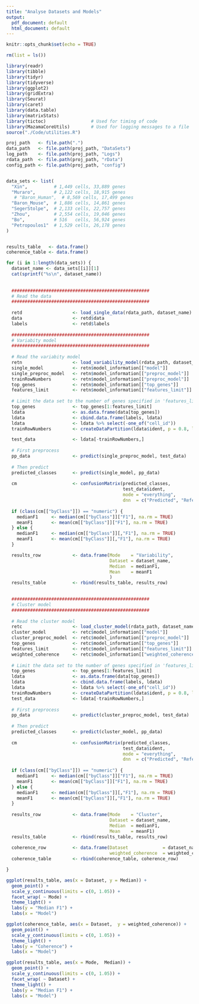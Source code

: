 ```yaml
---
title: "Analyse Datasets and Models"
output:
  pdf_document: default
  html_document: default
---
```


```r
knitr::opts_chunk$set(echo = TRUE)
```


```r

rm(list = ls())

library(readr)
library(tibble)
library(tidyr)
library(tidyverse)
library(ggplot2)
library(gridExtra)
library(Seurat)
library(caret)
library(data.table)
library(matrixStats)
library(tictoc)                 # Used for timing of code
library(MazamaCoreUtils)        # Used for logging messages to a file
source("./Code/utilities.R")

```


```r

proj_path   <- file.path(".")
data_path   <- file.path(proj_path, "DataSets")
log_path    <- file.path(proj_path, "Logs")
rdata_path  <- file.path(proj_path, "rData")
config_path <- file.path(proj_path, "config")


data_sets <- list(  
  "Xin",          # 1,449 cells, 33,889 genes
  "Muraro",       # 2,122 cells, 18,915 genes  
   # "Baron_Human",  # 8,569 cells, 17,499 genes
  "Baron_Mouse",  # 1,886 cells, 14,861 genes
  "SegerStolpe",  # 2,133 cells, 22,757 genes 
  "Zhou",         # 2,554 cells, 19,046 genes
  "Bo",           # 516   cells, 56,924 genes
  "Petropoulos1"  # 1,529 cells, 26,178 genes
)


results_table   <- data.frame()
coherence_table <- data.frame()

```



```r


  
for (i in 1:length(data_sets)) {
  dataset_name <- data_sets[[i]][1]
  cat(sprintf("%s\n", dataset_name))
  
  
  ####################################################
  # Read the data
  ####################################################
  
  retd                   <- load_single_data(rdata_path, dataset_name)
  data                   <- retd$data
  labels                 <- retd$labels
  
  ####################################################
  # Variabity model
  ####################################################
  
  # Read the variabity model
  retn                   <- load_variability_model(rdata_path, dataset_name, "gbm", "pca")
  single_model           <- retn$model_information[["model"]]
  single_preproc_model   <- retn$model_information[["preproc_model"]]
  trainRowNumbers        <- retn$model_information[["preproc_model"]]
  top_genes              <- retn$model_information[["top_genes"]]
  features_limit         <- retn$model_information[["features_limit"]]
  
  # Limit the data set to the number of genes specified in 'features_limit' (1000 has been found to be a good choice)
  top_genes              <- top_genes[1:features_limit]
  ldata                  <- as.data.frame(data[top_genes])
  ldata                  <- cbind.data.frame(labels, ldata)
  ldata                  <- ldata %>% select(-one_of("cell_id"))
  trainRowNumbers        <- createDataPartition(ldata$ident, p = 0.8, list = FALSE)

  test_data              <- ldata[-trainRowNumbers,]
  
  # First preprocess
  pp_data                <- predict(single_preproc_model, test_data)
  
  # Then predict
  predicted_classes      <- predict(single_model, pp_data)
  
  cm                     <- confusionMatrix(predicted_classes,
                                            test_data$ident,
                                            mode = "everything",
                                            dnn  = c("Predicted", "Reference"))
  
  if (class(cm[["byClass"]]) == "numeric") {
    medianF1     <- median(cm[["byClass"]]["F1"], na.rm = TRUE)
    meanF1       <- mean(cm[["byClass"]]["F1"], na.rm = TRUE) 
  } else {
    medianF1     <- median(cm[["byClass"]][,"F1"], na.rm = TRUE)
    meanF1       <- mean(cm[["byClass"]][,"F1"], na.rm = TRUE) 
  }

  results_row            <- data.frame(Mode    = "Variability",
                                       Dataset = dataset_name,
                                       Median  = medianF1,
                                       Mean    = meanF1
                                       )
  results_table          <- rbind(results_table, results_row)

  
  ####################################################
  # Cluster model
  ####################################################
  
  # Read the cluster model
  retc                   <- load_cluster_model(rdata_path, dataset_name, "gbm", "pca")
  cluster_model          <- retc$model_information[["model"]]
  cluster_preproc_model  <- retc$model_information[["preproc_model"]]
  top_genes              <- retc$model_information[["top_genes"]]
  features_limit         <- retc$model_information[["features_limit"]]
  weighted_coherence     <- retc$model_information[["weighted_coherence"]]
  
  # Limit the data set to the number of genes specified in 'features_limit' (1000 has been found to be a good choice)
  top_genes              <- top_genes[1:features_limit]
  ldata                  <- as.data.frame(data[top_genes])
  ldata                  <- cbind.data.frame(labels, ldata)
  ldata                  <- ldata %>% select(-one_of("cell_id"))
  trainRowNumbers        <- createDataPartition(ldata$ident, p = 0.8, list = FALSE)
  test_data              <- ldata[-trainRowNumbers,]
  
  # First preprocess
  pp_data                <- predict(cluster_preproc_model, test_data)
  
  # Then predict
  predicted_classes      <- predict(cluster_model, pp_data)
  
  cm                     <- confusionMatrix(predicted_classes,
                                            test_data$ident,
                                            mode = "everything",
                                            dnn  = c("Predicted", "Reference"))
  
  if (class(cm[["byClass"]]) == "numeric") {
    medianF1     <- median(cm[["byClass"]]["F1"], na.rm = TRUE)
    meanF1       <- mean(cm[["byClass"]]["F1"], na.rm = TRUE) 
  } else {
    medianF1     <- median(cm[["byClass"]][,"F1"], na.rm = TRUE)
    meanF1       <- mean(cm[["byClass"]][,"F1"], na.rm = TRUE) 
  }
  
  results_row            <- data.frame(Mode    = "Cluster",
                                       Dataset = dataset_name,
                                       Median  = medianF1,
                                       Mean    = meanF1)
  results_table          <- rbind(results_table, results_row)
  
  coherence_row          <- data.frame(Dataset             = dataset_name,
                                       weighted_coherence  = weighted_coherence)
  coherence_table        <- rbind(coherence_table, coherence_row)

}


```


```r
ggplot(results_table, aes(x = Dataset, y = Median)) +
  geom_point() +
  scale_y_continuous(limits = c(0, 1.05)) + 
  facet_wrap( ~ Mode) +
  theme_light() +
  labs(y = "Median F1") +  
  labs(x = "Model")
```



```r
ggplot(coherence_table, aes(x = Dataset,  y = weighted_coherence)) +
  geom_point() +
  scale_y_continuous(limits = c(0, 1.05)) + 
  theme_light() +
  labs(y = "Coherence") +  
  labs(x = "Model")
```

```r
ggplot(results_table, aes(x = Mode,  Median)) +
  geom_point() +
  scale_y_continuous(limits = c(0, 1.05)) + 
  facet_wrap( ~ Dataset) +
  theme_light() +
  labs(y = "Median F1") +  
  labs(x = "Model")
```




